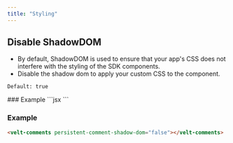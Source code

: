```yaml
---
title: "Styling"
---
```




## Disable ShadowDOM
- By default, ShadowDOM is used to ensure that your app's CSS does not interfere with the styling of the SDK components.
- Disable the shadow dom to apply your custom CSS to the component.

`Default: true`

<Tabs>

<Tab title="React / Next.js">
### Example
```jsx
<VeltComments persistentCommentShadowDom={false}/>
```
</Tab>

<Tab title="Other Frameworks">

### Example
```html
<velt-comments persistent-comment-shadow-dom="false"></velt-comments>
```
</Tab>
</Tabs>
